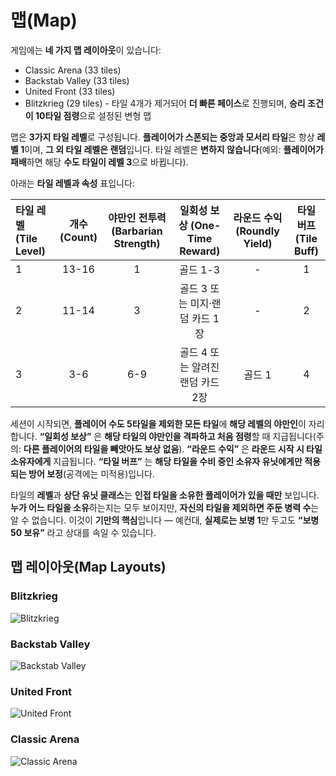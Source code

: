 # 맵(Map)

게임에는 **네 가지 맵 레이아웃**이 있습니다:

- Classic Arena (33 tiles)
- Backstab Valley (33 tiles)
- United Front (33 tiles)
- Blitzkrieg (29 tiles) - 타일 4개가 제거되어 **더 빠른 페이스**로 진행되며, **승리 조건이 10타일 점령**으로 설정된 변형 맵

맵은 **3가지 타일 레벨**로 구성됩니다. **플레이어가 스폰되는 중앙과 모서리 타일**은 항상 **레벨 1**이며, **그 외 타일 레벨은 랜덤**입니다. 타일 레벨은 **변하지 않습니다**(예외: **플레이어가 패배**하면 해당 **수도 타일이 레벨 3**으로 바뀝니다).

아래는 **타일 레벨과 속성** 표입니다:

| 타일 레벨 (Tile Level) | 개수 (Count) | 야만인 전투력 (Barbarian Strength) | 일회성 보상 (One-Time Reward) | 라운드 수익 (Roundly Yield) | 타일 버프 (Tile Buff) |
| :--------------------- | :----------: | :---------------------------------: | :----------------------------: | :-------------------------: | :-------------------: |
| 1                      |    13-16     |                 1                   |            골드 1-3             |             -               |          1            |
| 2                      |    11-14     |                 3                   |  골드 3 또는 미지·랜덤 카드 1장 |             -               |          2            |
| 3                      |     3-6      |               6-9                   | 골드 4 또는 알려진 랜덤 카드 2장 |          골드 1             |          4            |

세션이 시작되면, **플레이어 수도 5타일을 제외한 모든 타일**에 **해당 레벨의 야만인**이 자리합니다. **“일회성 보상”** 은 **해당 타일의 야만인을 격파하고 처음 점령**할 때 지급됩니다(주의: **다른 플레이어의 타일을 빼앗아도 보상 없음**). **“라운드 수익”** 은 **라운드 시작 시 타일 소유자에게** 지급됩니다. **“타일 버프”** 는 **해당 타일을 수비 중인 소유자 유닛에게만 적용되는 방어 보정**(공격에는 미적용)입니다.

타일의 **레벨**과 **상단 유닛 클래스**는 **인접 타일을 소유한 플레이어가 있을 때만** 보입니다. **누가 어느 타일을 소유**하는지는 모두 보이지만, **자신의 타일을 제외하면 주둔 병력 수**는 알 수 없습니다. 이것이 **기만의 핵심**입니다 — 예컨대, **실제로는 보병 1**만 두고도 **“보병 50 보유”** 라고 상대를 속일 수 있습니다.

## 맵 레이아웃(Map Layouts)

### Blitzkrieg

![Blitzkrieg](public/Blitzkrieg.png)

### Backstab Valley

![Backstab Valley](public/BackstabValley.png)

### United Front

![United Front](public/UnitedFront.png)

### Classic Arena

![Classic Arena](public/ClassicArena.png)